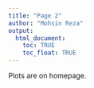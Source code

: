 ```yaml
---
title: "Page 2"
author: "Mohsin Reza"
output: 
  html_document:
    toc: TRUE
    toc_float: TRUE
---
```


Plots are on homepage.